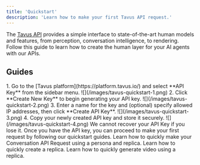 ```yaml
---
title: 'Quickstart'
description: 'Learn how to make your first Tavus API request.'
---
```


The [Tavus API](/api-reference/phoenix-replica-model/create-replica) provides a simple interface to state-of-the-art human models and features, from perception, conversation intelligence, to rendering. Follow this guide to learn how to create the human layer for your AI agents with our APIs.

## Guides

<Steps>
<Step title="Step 1: Create an API key">
1. Go to the [Tavus platform](https://platform.tavus.io/) and select **API Key** from the sidebar menu.
<Frame>
![](/images/tavus-quickstart-1.png)
</Frame>
2. Click **Create New Key** to begin generating your API key.
<Frame>
![](/images/tavus-quickstart-2.png)
</Frame>
3. Enter a name for the key and (optional) specify allowed IP addresses, then click **Create API Key**.
<Frame>
![](/images/tavus-quickstart-3.png)
</Frame>
4. Copy your newly created API key and store it securely.
<Frame>
![](/images/tavus-quickstart-4.png)
</Frame>
<Warning>
We cannot recover your API Key if you lose it.
</Warning>
</Step>
<Step title="Step 2: Make your first request">
Once you have the API key, you can proceed to make your first request by following our quickstart guides.
<CardGroup cols={3}>
<Card title="Conversational Video Interface" icon="messages" href="/sections/conversational-video-interface/persona/full-mode">
Learn how to quickly make your Conversation API Request using a persona and replica.
</Card>
<Card title="Replica" icon="user-group" href="/sections/replica/quickstart">
Learn how to quickly create a replica.
</Card>
<Card title="Video Generation" icon="video" href="/sections/video/quickstart">
Learn how to quickly generate video using a replica.
</Card>
</CardGroup>
</Step>
</Steps>